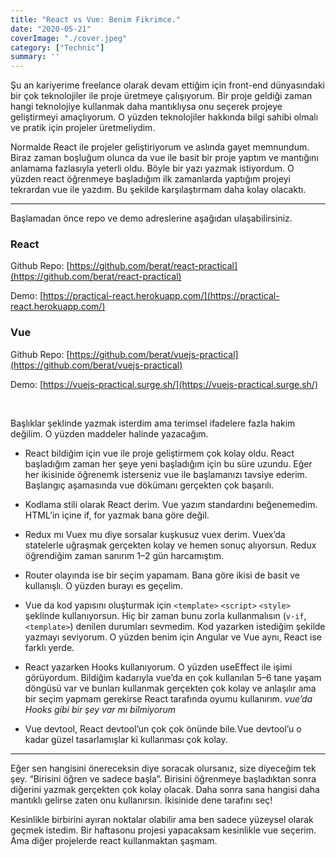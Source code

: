 ```yaml
---
title: "React vs Vue: Benim Fikrimce."
date: "2020-05-21"
coverImage: "./cover.jpeg"
category: ["Technic"]
summary: ''
---
```


Şu an kariyerime freelance olarak devam ettiğim için front-end dünyasındaki bir çok teknolojiler ile proje üretmeye çalışıyorum. Bir proje geldiği zaman hangi teknolojiye kullanmak daha mantıklıysa onu seçerek projeye geliştirmeyi amaçlıyorum. O yüzden teknolojiler hakkında bilgi sahibi olmalı ve pratik için projeler üretmeliydim.

Normalde React ile projeler geliştiriyorum ve aslında gayet memnundum. Biraz zaman boşluğum olunca da vue ile basit bir proje yaptım ve mantığını anlamama fazlasıyla yeterli oldu. Böyle bir yazı yazmak istiyordum. O yüzden react öğrenmeye başladığım ilk zamanlarda yaptığım projeyi tekrardan vue ile yazdım. Bu şekilde karşılaştırmam daha kolay olacaktı.

<hr />
Başlamadan önce repo ve demo adreslerine aşağıdan ulaşabilirsiniz.

<h3>React</h3>

Github Repo: [https://github.com/berat/react-practical](https://github.com/berat/react-practical)

Demo: [https://practical-react.herokuapp.com/](https://practical-react.herokuapp.com/)

<h3>Vue</h3>

Github Repo: [https://github.com/berat/vuejs-practical](https://github.com/berat/vuejs-practical)

Demo: [https://vuejs-practical.surge.sh/](https://vuejs-practical.surge.sh/)

<br />

Başlıklar şeklinde yazmak isterdim ama terimsel ifadelere fazla hakim değilim. O yüzden maddeler halinde yazacağım.

- React bildiğim için vue ile proje geliştirmem çok kolay oldu. React başladığım zaman her şeye yeni başladığım için bu süre uzundu. Eğer her ikisinide öğrenemk isterseniz vue ile başlamanızı tavsiye ederim. Başlangıç aşamasında vue dökümanı gerçekten çok başarılı.

- Kodlama stili olarak React derim. Vue yazım standardını beğenemedim. HTML’in içine if, for yazmak bana göre değil.
- Redux mı Vuex mu diye sorsalar kuşkusuz vuex derim. Vuex’da statelerle uğraşmak gerçekten kolay ve hemen sonuç alıyorsun. Redux öğrendiğim zaman sanırım 1–2 gün harcamıştım.
- Router olayında ise bir seçim yapamam. Bana göre ikisi de basit ve kullanışlı. O yüzden burayı es geçelim.
- Vue da kod yapısını oluşturmak için `<template>` `<script>` `<style>` şeklinde kullanıyorsun. Hiç bir zaman bunu zorla kullanmalısın (`v-if`, `<template>`) denilen durumları sevmedim. Kod yazarken istediğim şekilde yazmayı seviyorum. O yüzden benim için Angular ve Vue aynı, React ise farklı yerde.
- React yazarken Hooks kullanıyorum. O yüzden useEffect ile işimi görüyordum. Bildiğim kadarıyla vue’da en çok kullanılan 5–6 tane yaşam döngüsü var ve bunları kullanmak gerçekten çok kolay ve anlaşılır ama bir seçim yapmam gerekirse React tarafında oyumu kullanırım. _vue’da Hooks gibi bir şey var mı bilmiyorum_
- Vue devtool, React devtool’un çok çok önünde bile.Vue devtool’u o kadar güzel tasarlamışlar ki kullanması çok kolay.

<hr />
Eğer sen hangisini önereceksin diye soracak olursanız, size diyeceğim tek şey. “Birisini öğren ve sadece başla”. Birisini öğrenmeye başladıktan sonra diğerini yazmak gerçekten çok kolay olacak. Daha sonra sana hangisi daha mantıklı gelirse zaten onu kullanırsın. İkisinide dene tarafını seç!

Kesinlikle birbirini ayıran noktalar olabilir ama ben sadece yüzeysel olarak geçmek istedim. Bir haftasonu projesi yapacaksam kesinlikle vue seçerim. Ama diğer projelerde react kullanmaktan şaşmam.
